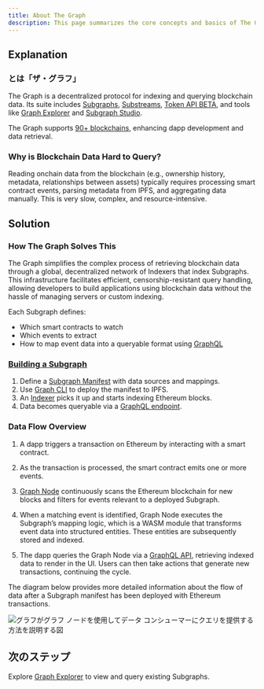 ```yaml
---
title: About The Graph
description: This page summarizes the core concepts and basics of The Graph Network.
---
```


## Explanation

### とは「ザ・グラフ」

The Graph is a decentralized protocol for indexing and querying blockchain data. Its suite includes [Subgraphs](/subgraphs/developing/subgraphs/), [Substreams](/substreams/introduction/), [Token API BETA](/token-api/quick-start/), and tools like [Graph Explorer](/subgraphs/explorer/) and [Subgraph Studio](/subgraphs/developing/deploying/using-subgraph-studio/).

The Graph supports [90+ blockchains](/supported-networks/), enhancing dapp development and data retrieval.

### Why is Blockchain Data Hard to Query?

Reading onchain data from the blockchain (e.g., ownership history, metadata, relationships between assets) typically requires processing smart contract events, parsing metadata from IPFS, and aggregating data manually. This is very slow, complex, and resource-intensive.

## Solution

### How The Graph Solves This

The Graph simplifies the complex process of retrieving blockchain data through a global, decentralized network of Indexers that index Subgraphs. This infrastructure facilitates efficient, censorship-resistant query handling, allowing developers to build applications using blockchain data without the hassle of managing servers or custom indexing.

Each Subgraph defines:

- Which smart contracts to watch
- Which events to extract
- How to map event data into a queryable format using [GraphQL](https://graphql.org/learn/)

### [Building a Subgraph](/subgraphs/developing/creating/starting-your-subgraph/)

1. Define a [Subgraph Manifest](/subgraphs/developing/creating/subgraph-manifest/) with data sources and mappings.
2. Use [Graph CLI](https://github.com/graphprotocol/graph-tooling/tree/main/packages/cli) to deploy the manifest to IPFS.
3. An [Indexer](/indexing/overview/) picks it up and starts indexing Ethereum blocks.
4. Data becomes queryable via a [GraphQL endpoint](/subgraphs/querying/graphql-api/).

### Data Flow Overview

1. A dapp triggers a transaction on Ethereum by interacting with a smart contract.

2. As the transaction is processed, the smart contract emits one or more events.

3. [Graph Node](/indexing/tooling/graph-node/) continuously scans the Ethereum blockchain for new blocks and filters for events relevant to a deployed Subgraph.

4. When a matching event is identified, Graph Node executes the Subgraph’s mapping logic, which is a WASM module that transforms event data into structured entities. These entities are subsequently stored and indexed.

5. The dapp queries the Graph Node via a [GraphQL API](https://graphql.org/learn/), retrieving indexed data to render in the UI. Users can then take actions that generate new transactions, continuing the cycle.

The diagram below provides more detailed information about the flow of data after a Subgraph manifest has been deployed with Ethereum transactions.

![グラフがグラフ ノードを使用してデータ コンシューマーにクエリを提供する方法を説明する図](/img/graph-dataflow.png)

## 次のステップ

Explore [Graph Explorer](https://thegraph.com/explorer) to view and query existing Subgraphs.
